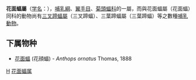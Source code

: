 {{Unreferenced|time=2019-04-10T10:08:21+00:00}}
{{Automatic taxobox
| taxon = Anthops
| authority = Thomas, 1888
}}

'''花面蝠屬'''（[[学名|学名]]：{{lang|la|''Anthops''}}），[[哺乳綱|哺乳綱]]、[[翼手目|翼手目]]、[[菊頭蝠科|菊頭蝠科]]的一屬，而與花面蝠屬（花面蝠）同科的動物尚有[[三叉蹄蝠屬|三叉蹄蝠屬]]（三叉蹄蝠）、三葉蹄蝠屬（三葉蹄蝠）等之數種[[哺乳動物|哺乳動物]]。

==下属物种==
* [[花面蝠|花面蝠]] (花顔蝠) - ''Anthops ornatus'' Thomas, 1888

{{taxonbar}}
[[Category:菊頭蝠科|H]]
[[Category:花面蝠属|]]
{{Mammal-stub}}